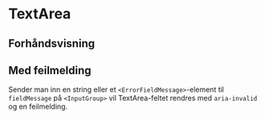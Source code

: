 
<Meta of={TextAreaStories} />

# TextArea

## Forhåndsvisning

<Canvas of={TextAreaStories.Standard} />
<Controls of={TextAreaStories.Standard} />

## Med feilmelding

Sender man inn en string eller et `<ErrorFieldMessage>`-element til `fieldMessage` på `<InputGroup>` vil TextArea-feltet rendres med `aria-invalid` og en feilmelding.

<Canvas of={TextAreaStories.FieldMessage} />
<Controls of={TextAreaStories.FieldMessage} />